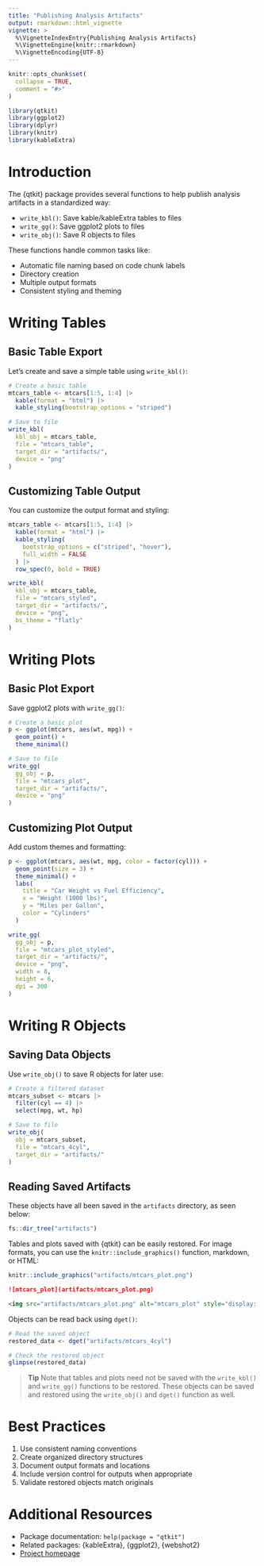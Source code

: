 ```yaml
---
title: "Publishing Analysis Artifacts"
output: rmarkdown::html_vignette
vignette: >
  %\VignetteIndexEntry{Publishing Analysis Artifacts}
  %\VignetteEngine{knitr::rmarkdown}
  %\VignetteEncoding{UTF-8}
---
```


```r
knitr::opts_chunk$set(
  collapse = TRUE,
  comment = "#>"
)
```

```r
library(qtkit)
library(ggplot2)
library(dplyr)
library(knitr)
library(kableExtra)
```

# Introduction

The {qtkit} package provides several functions to help publish analysis artifacts in a standardized way:

- `write_kbl()`: Save kable/kableExtra tables to files
- `write_gg()`: Save ggplot2 plots to files
- `write_obj()`: Save R objects to files

These functions handle common tasks like:

- Automatic file naming based on code chunk labels
- Directory creation
- Multiple output formats
- Consistent styling and theming

# Writing Tables

## Basic Table Export

Let's create and save a simple table using `write_kbl()`:

```r
# Create a basic table
mtcars_table <- mtcars[1:5, 1:4] |>
  kable(format = "html") |>
  kable_styling(bootstrap_options = "striped")

# Save to file
write_kbl(
  kbl_obj = mtcars_table,
  file = "mtcars_table",
  target_dir = "artifacts/",
  device = "png"
)
```

## Customizing Table Output

You can customize the output format and styling:

```r
mtcars_table <- mtcars[1:5, 1:4] |>
  kable(format = "html") |>
  kable_styling(
    bootstrap_options = c("striped", "hover"),
    full_width = FALSE
  ) |>
  row_spec(0, bold = TRUE)

write_kbl(
  kbl_obj = mtcars_table,
  file = "mtcars_styled",
  target_dir = "artifacts/",
  device = "png",
  bs_theme = "flatly"
)
```

# Writing Plots

## Basic Plot Export

Save ggplot2 plots with `write_gg()`:

```r
# Create a basic plot
p <- ggplot(mtcars, aes(wt, mpg)) +
  geom_point() +
  theme_minimal()

# Save to file
write_gg(
  gg_obj = p,
  file = "mtcars_plot",
  target_dir = "artifacts/",
  device = "png"
)
```

## Customizing Plot Output

Add custom themes and formatting:

```r
p <- ggplot(mtcars, aes(wt, mpg, color = factor(cyl))) +
  geom_point(size = 3) +
  theme_minimal() +
  labs(
    title = "Car Weight vs Fuel Efficiency",
    x = "Weight (1000 lbs)",
    y = "Miles per Gallon",
    color = "Cylinders"
  )

write_gg(
  gg_obj = p,
  file = "mtcars_plot_styled",
  target_dir = "artifacts/",
  device = "png",
  width = 8,
  height = 6,
  dpi = 300
)
```

# Writing R Objects

## Saving Data Objects

Use `write_obj()` to save R objects for later use:

```r
# Create a filtered dataset
mtcars_subset <- mtcars |>
  filter(cyl == 4) |>
  select(mpg, wt, hp)

# Save to file
write_obj(
  obj = mtcars_subset,
  file = "mtcars_4cyl",
  target_dir = "artifacts/"
)
```

## Reading Saved Artifacts

These objects have all been saved in the `artifacts` directory, as seen below:

```r
fs::dir_tree("artifacts")
```

Tables and plots saved with {qtkit} can be easily restored. For image formats, you can use the `knitr::include_graphics()` function, markdown, or HTML:

```r
knitr::include_graphics("artifacts/mtcars_plot.png")
```

```md
![mtcars_plot](artifacts/mtcars_plot.png)
```


```html
<img src="artifacts/mtcars_plot.png" alt="mtcars_plot" style="display: block; margin: auto;" />
```

Objects can be read back using `dget()`:

```r
# Read the saved object
restored_data <- dget("artifacts/mtcars_4cyl")

# Check the restored object
glimpse(restored_data)
```

> **Tip**
> Note that tables and plots need not be saved with the `write_kbl()` and `write_gg()` functions to be restored. These objects can be saved and restored using the `write_obj()` and `dget()` function as well.


# Best Practices

1. Use consistent naming conventions
2. Create organized directory structures
3. Document output formats and locations
4. Include version control for outputs when appropriate
5. Validate restored objects match originals

# Additional Resources

- Package documentation: `help(package = "qtkit")`
- Related packages: {kableExtra}, {ggplot2}, {webshot2}
- [Project homepage](https://github.com/qtalr/qtkit)


